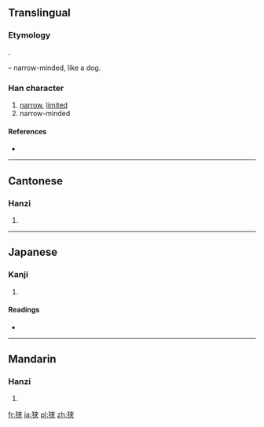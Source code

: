 {{also|狹}}
==Translingual==
{{Hani-forms|狭|[[狹]]}}

===Etymology===
{{Han simp|狹|f=夾|t=夹}}.

{{Han compound|犬|alt1=犭|t1=dog|夹|ls=psc|c1=s|c2=p}} – narrow-minded, like a dog.

===Han character===
{{Han char|rn=94|rad=犬|as=06|sn=9|four=|canj=大竹大廿 (KHKT)}}

# [[narrow]], [[limited]]
# narrow-minded

====References====
* {{Han ref|kx=0711.101|dkj=20406|dj=1123.100|hdz=21343.100|uh=72ED|ud=29421}}

----

==Cantonese==

===Hanzi===
{{yue-hanzi|jyut=|y=haap6|tra=狹}}

# {{defn|lang=yue|sort=犬06}}

----

==Japanese==

===Kanji===
{{ja-kanji|grade=c|rs=犬06}}

# {{defn|lang=ja|sort=犬06}}

====Readings====
* {{ja-readings|on=[[きょう]] (kyō)|kun=[[せまい]] (semai), [[せばめる]] (sebameru), [[さ]] (sa)}}

----

==Mandarin==

===Hanzi===
{{cmn-hanzi|tra=狹|pin=[[xiá]] ([[xia2]])|wg=hsia<sup>2</sup>}}

# {{defn|lang=cmn|sort=犬06}}

[[fr:狭]]
[[ja:狭]]
[[pl:狭]]
[[zh:狭]]
